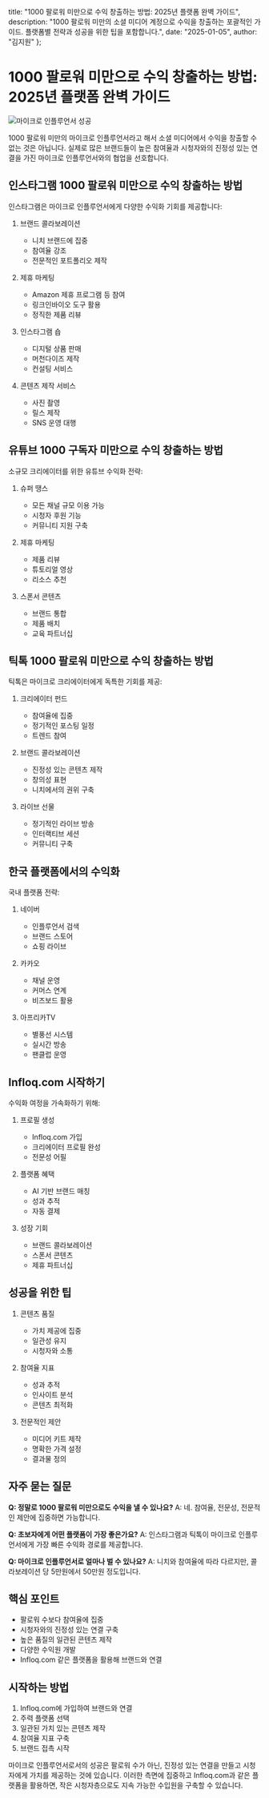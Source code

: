   title: "1000 팔로워 미만으로 수익 창출하는 방법: 2025년 플랫폼 완벽 가이드",
  description: "1000 팔로워 미만의 소셜 미디어 계정으로 수익을 창출하는 포괄적인 가이드. 플랫폼별 전략과 성공을 위한 팁을 포함합니다.",
  date: "2025-01-05",
  author: "김지원"
};

# 1000 팔로워 미만으로 수익 창출하는 방법: 2025년 플랫폼 완벽 가이드

![마이크로 인플루언서 성공](/images/blog-posts/micro-influencer-guide-2025.jpeg)

1000 팔로워 미만의 마이크로 인플루언서라고 해서 소셜 미디어에서 수익을 창출할 수 없는 것은 아닙니다. 실제로 많은 브랜드들이 높은 참여율과 시청자와의 진정성 있는 연결을 가진 마이크로 인플루언서와의 협업을 선호합니다.

## 인스타그램 1000 팔로워 미만으로 수익 창출하는 방법

인스타그램은 마이크로 인플루언서에게 다양한 수익화 기회를 제공합니다:

1. 브랜드 콜라보레이션
   - 니치 브랜드에 집중
   - 참여율 강조
   - 전문적인 포트폴리오 제작

2. 제휴 마케팅
   - Amazon 제휴 프로그램 등 참여
   - 링크인바이오 도구 활용
   - 정직한 제품 리뷰

3. 인스타그램 숍
   - 디지털 상품 판매
   - 머천다이즈 제작
   - 컨설팅 서비스

4. 콘텐츠 제작 서비스
   - 사진 촬영
   - 릴스 제작
   - SNS 운영 대행

## 유튜브 1000 구독자 미만으로 수익 창출하는 방법

소규모 크리에이터를 위한 유튜브 수익화 전략:

1. 슈퍼 땡스
   - 모든 채널 규모 이용 가능
   - 시청자 후원 기능
   - 커뮤니티 지원 구축

2. 제휴 마케팅
   - 제품 리뷰
   - 튜토리얼 영상
   - 리소스 추천

3. 스폰서 콘텐츠
   - 브랜드 통합
   - 제품 배치
   - 교육 파트너십

## 틱톡 1000 팔로워 미만으로 수익 창출하는 방법

틱톡은 마이크로 크리에이터에게 독특한 기회를 제공:

1. 크리에이터 펀드
   - 참여율에 집중
   - 정기적인 포스팅 일정
   - 트렌드 참여

2. 브랜드 콜라보레이션
   - 진정성 있는 콘텐츠 제작
   - 창의성 표현
   - 니치에서의 권위 구축

3. 라이브 선물
   - 정기적인 라이브 방송
   - 인터랙티브 세션
   - 커뮤니티 구축

## 한국 플랫폼에서의 수익화

국내 플랫폼 전략:

1. 네이버
   - 인플루언서 검색
   - 브랜드 스토어
   - 쇼핑 라이브

2. 카카오
   - 채널 운영
   - 커머스 연계
   - 비즈보드 활용

3. 아프리카TV
   - 별풍선 시스템
   - 실시간 방송
   - 팬클럽 운영

## Infloq.com 시작하기

수익화 여정을 가속화하기 위해:

1. 프로필 생성
   - Infloq.com 가입
   - 크리에이터 프로필 완성
   - 전문성 어필

2. 플랫폼 혜택
   - AI 기반 브랜드 매칭
   - 성과 추적
   - 자동 결제

3. 성장 기회
   - 브랜드 콜라보레이션
   - 스폰서 콘텐츠
   - 제휴 파트너십

## 성공을 위한 팁

1. 콘텐츠 품질
   - 가치 제공에 집중
   - 일관성 유지
   - 시청자와 소통

2. 참여율 지표
   - 성과 추적
   - 인사이트 분석
   - 콘텐츠 최적화

3. 전문적인 제안
   - 미디어 키트 제작
   - 명확한 가격 설정
   - 결과물 정의

## 자주 묻는 질문

**Q: 정말로 1000 팔로워 미만으로도 수익을 낼 수 있나요?**
A: 네. 참여율, 전문성, 전문적인 제안에 집중하면 가능합니다.

**Q: 초보자에게 어떤 플랫폼이 가장 좋은가요?**
A: 인스타그램과 틱톡이 마이크로 인플루언서에게 가장 빠른 수익화 경로를 제공합니다.

**Q: 마이크로 인플루언서로 얼마나 벌 수 있나요?**
A: 니치와 참여율에 따라 다르지만, 콜라보레이션 당 5만원에서 50만원 정도입니다.

## 핵심 포인트

- 팔로워 수보다 참여율에 집중
- 시청자와의 진정성 있는 연결 구축
- 높은 품질의 일관된 콘텐츠 제작
- 다양한 수익원 개발
- Infloq.com 같은 플랫폼을 활용해 브랜드와 연결

## 시작하는 방법

1. Infloq.com에 가입하여 브랜드와 연결
2. 주력 플랫폼 선택
3. 일관된 가치 있는 콘텐츠 제작
4. 참여율 지표 구축
5. 브랜드 접촉 시작

마이크로 인플루언서로서의 성공은 팔로워 수가 아닌, 진정성 있는 연결을 만들고 시청자에게 가치를 제공하는 것에 있습니다. 이러한 측면에 집중하고 Infloq.com과 같은 플랫폼을 활용하면, 작은 시청자층으로도 지속 가능한 수입원을 구축할 수 있습니다.